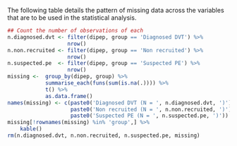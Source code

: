 The following table details the pattern of missing data across the variables that are to be used in the statistical analysis.

```r
## Count the number of observations of each
n.diagnosed.dvt <- filter(dipep, group == 'Diagnosed DVT') %>%
                   nrow()
n.non.recruited <- filter(dipep, group == 'Non recruited') %>%
                   nrow()
n.suspected.pe  <- filter(dipep, group == 'Suspected PE') %>%
                   nrow()
missing <-  group_by(dipep, group) %>%
            summarise_each(funs(sum(is.na(.)))) %>%
            t() %>%
            as.data.frame()
names(missing) <- c(paste0('Diagnosed DVT (N = ', n.diagnosed.dvt, ')'),
                    paste0('Non recruited (N = ', n.non.recruited, ')'),
                    paste0('Suspected PE (N = ', n.suspected.pe, ')'))
missing[!rownames(missing) %in% 'group',] %>%
    kable()
rm(n.diagnosed.dvt, n.non.recruited, n.suspected.pe, missing)

```

